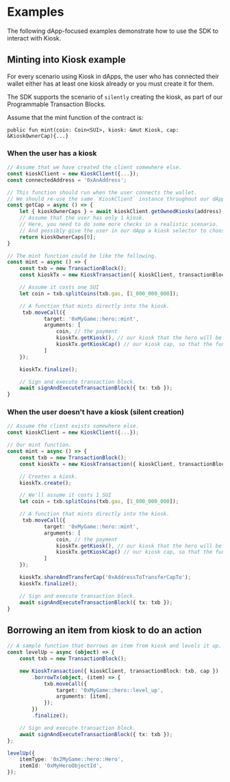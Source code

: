 # Examples

The following dApp-focused examples demonstrate how to use the SDK to interact with Kiosk.

## Minting into Kiosk example

For every scenario using Kiosk in dApps, the user who has connected their wallet either has at least
one kiosk already or you must create it for them.

The SDK supports the scenario of `silently` creating the kiosk, as part of our Programmable
Transaction Blocks.

Assume that the mint function of the contract is:

`public fun mint(coin: Coin<SUI>, kiosk: &mut Kiosk, cap: &KioskOwnerCap){...}`

### When the user has a kiosk

```typescript
// Assume that we have created the client somewhere else.
const kioskClient = new KioskClient({...});
const connectedAddress = '0xAnAddress';

// This function should run when the user connects the wallet.
// We should re-use the same `KioskClient` instance throughout our dApp.
const getCap = async () => {
    let { kioskOwnerCaps } = await kioskClient.getOwnedKiosks(address);
    // Assume that the user has only 1 kiosk.
    // Here, you need to do some more checks in a realistic scenario.
    // And possibly give the user in our dApp a kiosk selector to choose which one they want to interact with (if they own more than one).
    return kioskOwnerCaps[0];
}

// The mint function could be like the following.
const mint = async () => {
    const txb = new TransactionBlock();
    const kioskTx = new KioskTransaction({ kioskClient, transactionBlock: txb, cap: await getCap() }});

    // Assume it costs one SUI
    let coin = txb.splitCoins(txb.gas, [1_000_000_000]);

    // A function that mints directly into the kiosk.
     txb.moveCall({
            target: '0xMyGame::hero::mint',
            arguments: [
                coin, // the payment
                kioskTx.getKiosk(), // our kiosk that the hero will be placed in.
                kioskTx.getKioskCap() // our kiosk cap, so that the function can place or lock it.
            ]
    });

    kioskTx.finalize();

    // Sign and execute transaction block.
    await signAndExecuteTransactionBlock({ tx: txb });
}
```

### When the user doesn't have a kiosk (silent creation)

```typescript
// Assume the client exists somewhere else.
const kioskClient = new KioskClient({...});

// Our mint function.
const mint = async () => {
    const txb = new TransactionBlock();
    const kioskTx = new KioskTransaction({ kioskClient, transactionBlock: txb }});

    // Creates a kiosk.
    kioskTx.create();

    // We'll assume it costs 1 SUI
    let coin = txb.splitCoins(txb.gas, [1_000_000_000]);

    // A function that mints directly into the kiosk.
     txb.moveCall({
            target: '0xMyGame::hero::mint',
            arguments: [
                coin, // the payment
                kioskTx.getKiosk(), // our kiosk that the hero will be placed in.
                kioskTx.getKioskCap() // our kiosk cap, so that the function can place or lock it.
            ]
    });

    kioskTx.shareAndTransferCap('0xAddressToTransferCapTo');
    kioskTx.finalize();

    // Sign and execute transaction block.
    await signAndExecuteTransactionBlock({ tx: txb });
}
```

## Borrowing an item from kiosk to do an action

```typescript
// A sample function that borrows an item from kiosk and levels it up.
const levelUp = async (object) => {
    const txb = new TransactionBlock();

    new KioskTransaction({ kioskClient, transactionBlock: txb, cap })
        .borrowTx(object, (item) => {
            txb.moveCall({
                target: '0xMyGame::hero::level_up',
                arguments: [item],
            });
        })
        .finalize();

    // Sign and execute transaction block.
    await signAndExecuteTransactionBlock({ tx: txb });
};

levelUp({
    itemType: '0x2MyGame::hero::Hero',
    itemId: '0xMyHeroObjectId',
});
```

